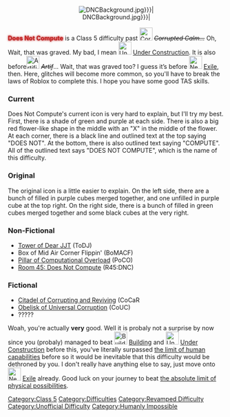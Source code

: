 <div align="center" style="position:fixed; z-index:-1; top:0; left:0; right:0; bottom:0;">[[File:{{{File|DNCBackground.jpg}}}|{{{Size|2500px}}}]]</div>

{{TAS Impossible}}
{{BetterQuote|text=Now with 75% less Alt!|quoter=TheRealFirstPeacock}}
<div style="--theme-accent-color:-webkit-linear-gradient(0deg,#30573c,#523057)">{{NewDifficultyInfobox
|image1=
<gallery>
DoesNotComputeNew.png|Current
DoesNotCompute.png|Original
</gallery>
|class=Class 5
|previous=[[File:BuildingNew.png|30px]] [[Building]]
|next=[[File:New epsilon .PNG|30px]] [[Exile]]
|class_range=Baseline C5
|difficulty_range=Baseline-Peak
|official_music(s)=Pop'n Music - DOES NOT COMPUTE
|creator(s)=TheRealFirstPeacock
|short_name=DNC (haha funny)
|alt_names="The Alt Difficulty"
|revamp_date=04/28/2022
|revival_date=04/28/2022
|date_removed=03/09/2022
|removal_reason=Removed During the Page Omnicide due to having Inaccurate Obstacles, Filler Info, and a Lazy Icon.|caption1=Does Not Compute's Icon.
|original_class=Peak C6|type=Normal Difficulty|sub_difficulty(ies)=|rating=32|alt_next=|alt_previous=[[File:Under construction detailed.png|30px]] [[Under Construction]]|decal_id=*Current: [https://create.roblox.com/store/asset/92757192538790/Does-Not-Compute Here]
*Original: [https://create.roblox.com/store/asset/8277257952/Does-Not-Compute Here]}}

{{NewHeader-Dynamic|text=What is [[File:DoesNotComputeNew.png|30px]] <span style="background: linear-gradient(#670000, #550000);background-clip: text; -webkit-background-clip: text;color: transparent;text-shadow:0px 0px 3px #E92828, 0px 0px 5px #B94848;font-weight: bold;">Does Not Compute</span>?}}

<span style="background: linear-gradient(#670000, #550000);background-clip: text; -webkit-background-clip: text;color: transparent;text-shadow:0px 0px 3px #E92828, 0px 0px 5px #B94848;font-weight: bold;">'''Does Not Compute'''</span> is a Class 5 difficulty past [[File:Corrupted Serene.png|30x30px]] <s>''Corrupted Calm...''</s> Oh, Wait, that was graved. My bad, I mean [[File:Under construction detailed.png|30px]] [[Under Construction]]. It is also before[[File:Artificial.png.png|30x30px]] ''<s>Artif</s>''... Wait, that was graved too? I guess it’s before [[File:New epsilon .PNG|30x30px]] [[Exile]], then. Here, glitches will become more common, so you'll have to break the laws of Roblox to complete this.  I hope you have some good TAS skills.

{{NewHeader-Dynamic|text=Icon Representation}}

=== Current ===
Does Not Compute's current icon is very hard to explain, but I'll try my best. First, there is a shade of green and purple at each side. There is also a big red flower-like shape in the middle with an "X" in the middle of the flower. At each corner, there is a black line and outlined text at the top saying "DOES NOT". At the bottom, there is also outlined text saying "COMPUTE". All of the outlined text says "DOES NOT COMPUTE", which is the name of this difficulty. 

=== Original ===
The original icon is a little easier to explain. On the left side, there are a bunch of filled in purple cubes merged together, and one unfilled in purple cube at the top right. On the right side, there is a bunch of filled in green cubes merged together and some black cubes at the very right.

{{NewHeader-Dynamic|text=Obstacles}}
{{ObstacleTableRevamp|JumpClimbableBase=22.03|Increment=0.34}}

{{NewHeader-Dynamic|text=Towers Assigned with [[File:DoesNotComputeNew.png|30px]] <span style="background: linear-gradient(#670000, #550000);background-clip: text; -webkit-background-clip: text;color: transparent;text-shadow:0px 0px 3px #E92828, 0px 0px 5px #B94848;font-weight: bold;">Does Not Compute</span> Difficulty}}
===Non-Fictional===
* [[Tower of Dear JJT]] (ToDJ)
* Box of Mid Air Corner Flippin' (BoMACF)
* [https://www.roblox.com/games/10406214285/Quasis-Towers-of-Nonsense Pillar of Computational Overload] (PoCO)
* [https://www.roblox.com/games/12540885283/UPD-Difficulty-Rooms-EJT Room 45: Does Not Compute] (R45:DNC)
===Fictional=== 
* [[Citadel of Corrupting and Reviving]] (CoCaR
* [[Obelisk of Universal Corruption]] (CoUC)
* ?????

{{NewHeader-Dynamic|text=Moving on...}}
Woah, you're actually '''very''' good. Well it is probaly not a surprise by now since you (probaly) managed to beat [[File:BuildingNew.png|30px]] [[Building]] and [[File:Under construction detailed.png|30px]] [[Under Construction]] before this, you've literally surpassed [[Malevolent|the limit of human capabilities]] before so it would be inevitable that this difficulty would be dethroned by you. I don't really have anything else to say, just move onto [[File:New epsilon .PNG|30x30px]] [[Exile]] already. Good luck on your journey to beat [[Supreme|the absolute limit of physical possibilities]].
{{DifficultiesNavbox}}
[[Category:Class 5]]
[[Category:Difficulties]]
[[Category:Revamped Difficulty]]
[[Category:Unofficial Difficulty]]
[[Category:Humanly Impossible]]